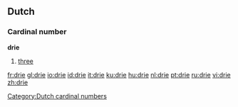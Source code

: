 ==Dutch==
[[Category:Dutch cardinal numbers]]
===Cardinal number===
'''drie'''
# [[three]]

[[fr:drie]]
[[gl:drie]]
[[io:drie]]
[[id:drie]]
[[it:drie]]
[[ku:drie]]
[[hu:drie]]
[[nl:drie]]
[[pt:drie]]
[[ru:drie]]
[[vi:drie]]
[[zh:drie]]